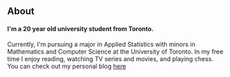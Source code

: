## About

#### I'm a 20 year old university student from Toronto. 

Currently, I'm pursuing a major in Applied Statistics with minors in Mathematics and Computer Science at the University of Toronto. In my free time I enjoy reading, watching TV series and movies, and playing chess. You can check out my personal blog [here](https://muz-s.medium.com/) 